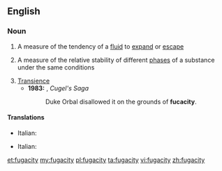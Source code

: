 ==English==
{{wikipedia}}

===Noun===
{{en-noun|fugacities}}

# A measure of the tendency of a [[fluid]] to [[expand]] or [[escape]]
# {{physics}} A measure of the relative stability of different [[phase]]s of a substance under the same conditions
# [[transience|Transience]]
#* '''1983:''' {{w|Jack Vance}}, ''Cugel's Saga''
#*: Duke Orbal disallowed it on the grounds of '''fucacity'''.

====Translations====
{{trans-top|measure of the tendency of a fluid to expand or escape}}
* Italian: {{t|it|fugacità|f}}
{{trans-mid}}
{{trans-bottom}}

{{trans-top|measure of the relative stability of different phases of a substance under the same conditions}}
* Italian: {{t|it|fugacità|f}}
{{trans-mid}}
{{trans-bottom}}

{{trans-top|transience}}
{{trans-mid}}
{{trans-bottom}}

[[et:fugacity]]
[[my:fugacity]]
[[pl:fugacity]]
[[ta:fugacity]]
[[vi:fugacity]]
[[zh:fugacity]]
